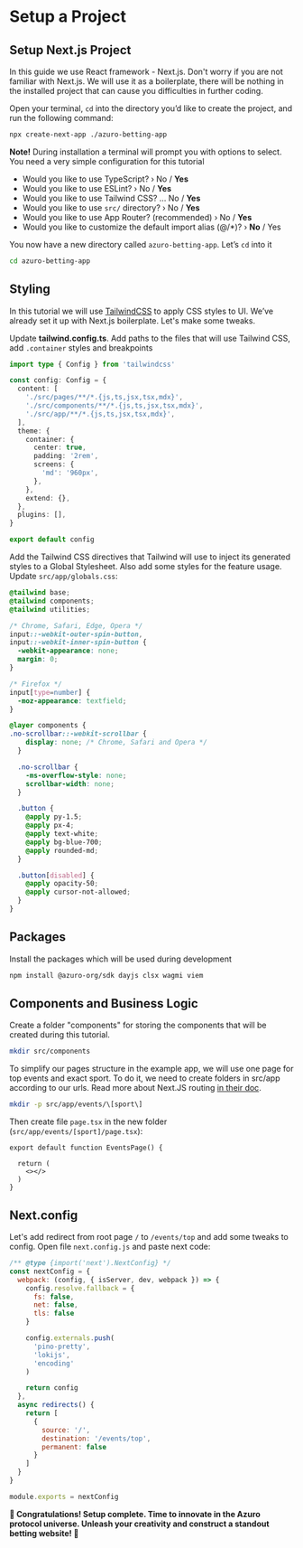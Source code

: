 
# Setup a Project

## Setup Next.js Project

In this guide we use React framework - Next.js. Don't worry if you are not familiar with Next.js. We will use it
as a boilerplate, there will be nothing in the installed project that can cause you difficulties in further coding.

Open your terminal, `cd` into the directory you’d like to create the project, and run the following command:

```bash copy
npx create-next-app ./azuro-betting-app
```

**Note!** During installation a terminal will prompt you with options to select. You need a very simple configuration
for this tutorial

- Would you like to use TypeScript? › No / **Yes**
- Would you like to use ESLint? › No / **Yes**
- Would you like to use Tailwind CSS? … No / **Yes**
- Would you like to use `src/` directory? › No / **Yes**
- Would you like to use App Router? (recommended) › No / **Yes**
- Would you like to customize the default import alias (@/*)? › **No** / Yes

You now have a new directory called `azuro-betting-app`. Let’s `cd` into it

```bash
cd azuro-betting-app
```


## Styling

In this tutorial we will use [TailwindCSS](https://beta.nextjs.org/docs/styling/tailwind-css) to apply CSS styles to UI.
We’ve already set it up with Next.js boilerplate. Let's make some tweaks.

Update **tailwind.config.ts**. Add paths to the files that will use Tailwind CSS, add `.container` styles and breakpoints

```ts copy filename="tailwind.config.ts"
import type { Config } from 'tailwindcss'

const config: Config = {
  content: [
    './src/pages/**/*.{js,ts,jsx,tsx,mdx}',
    './src/components/**/*.{js,ts,jsx,tsx,mdx}',
    './src/app/**/*.{js,ts,jsx,tsx,mdx}',
  ],
  theme: {
    container: {
      center: true,
      padding: '2rem',
      screens: {
        'md': '960px',
      },
    },
    extend: {},
  },
  plugins: [],
}

export default config
```

Add the Tailwind CSS directives that Tailwind will use to inject its generated styles to a Global Stylesheet.
Also add some styles for the feature usage. Update `src/app/globals.css`:

```css copy filename="src/app/globals.css"
@tailwind base;
@tailwind components;
@tailwind utilities;

/* Chrome, Safari, Edge, Opera */
input::-webkit-outer-spin-button,
input::-webkit-inner-spin-button {
  -webkit-appearance: none;
  margin: 0;
}

/* Firefox */
input[type=number] {
  -moz-appearance: textfield;
}

@layer components {
.no-scrollbar::-webkit-scrollbar {
    display: none; /* Chrome, Safari and Opera */
  }

  .no-scrollbar {
    -ms-overflow-style: none;
    scrollbar-width: none;
  }

  .button {
    @apply py-1.5;
    @apply px-4;
    @apply text-white;
    @apply bg-blue-700;
    @apply rounded-md;
  }

  .button[disabled] {
    @apply opacity-50;
    @apply cursor-not-allowed;
  }
}
```


## Packages

Install the packages which will be used during development

```bash copy
npm install @azuro-org/sdk dayjs clsx wagmi viem
```

## Components and Business Logic

Create a folder "components" for storing the components that will be created
during this tutorial.

```bash copy
mkdir src/components
```

To simplify our pages structure in the example app, we will use one page for top events and exact sport.
To do it, we need to create folders in src/app according to our urls.
Read more about Next.JS routing [in their doc](https://nextjs.org/docs/app/building-your-application/routing/defining-routes).

```bash copy
mkdir -p src/app/events/\[sport\]
```

Then create file `page.tsx` in the new folder (`src/app/events/[sport]/page.tsx`):

```tsx filename="src/app/events/[sport]/page.tsx" copy
export default function EventsPage() {

  return (
    <></>
  )
}
```

## Next.config

Let's add redirect from root page `/` to `/events/top` and add some tweaks to config.
Open file `next.config.js` and paste next code:

```js {4} copy filename="next.config.js"
/** @type {import('next').NextConfig} */
const nextConfig = {
  webpack: (config, { isServer, dev, webpack }) => {
    config.resolve.fallback = {
      fs: false,
      net: false,
      tls: false
    }

    config.externals.push(
      'pino-pretty',
      'lokijs',
      'encoding'
    )

    return config
  },
  async redirects() {
    return [
      {
        source: '/',
        destination: '/events/top',
        permanent: false
      }
    ]
  }
}

module.exports = nextConfig
```

**🚀 Congratulations! Setup complete. Time to innovate in the Azuro protocol universe. Unleash your creativity and construct a standout betting website! 🌟**
